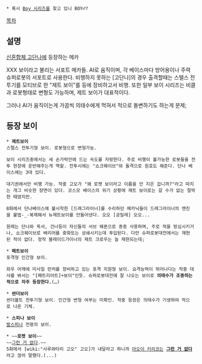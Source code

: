  * 혹시 [[Boy 시리즈]]를 찾고 있니 BOY♂?

[[목차]]

== 설명 ==
[[신혼합체 고단나]]에 등장하는 메카

XXX 보이라고 불리는 서포트 메카들. AI로 움직이며, 각 베이스마다 방어용이나 주력 슈퍼로봇의 서포트로 사용한다. 비행하지 못하는 [고단나]의 경우 출격할때는 스텔스 전투기를 모티브로 한 "제트 보이"를 등에 장비하고서 비행. 또한 일부 보이 시리즈는 비클과 로봇형태로 변형도 가능하며, 제트 보이가 대표적이다. 

그러나 AI가 움직이는게 가끔씩 의태수에게 먹혀서 적으로 돌변하기도 하는게 문제;

== 등장 보이 ==
 * '''제트보이'''
 스텔스 전투기형 보이. 로봇형으로 변형가능.

 보이 시리즈중에서는 세 손가락안에 드는 속도를 자랑한다. 주로 비행이 불가능한 로봇들을 전투 현장에 운반해주는게 역할. 전투시에는 "쇼크웨이브"와 돌격으로 원호도 해준다. 단나 베이스에는 3대 있다.

 대기권에서만 비행 가능. 작중 고오가 "왜 로켓 보이라고 이름을 안 지은 겁니까?"라고 따지는 개그 비슷한 장면이 있다. 코스모 베이스의 위기 상황에 제트 보이로는 갈 수가 없는 절박한 때였지만.

 8화에서 단나베이스에 불시착한 [드래그라이너]를 수리하던 메카닉들이 드래그라이너의 엔진을 불법-_-복제해서 뉴제트보이를 만들어낸다. 오오 [공밀레] 오오...

 원래는 단나와 옥서, 건너등이 자신들의 서브 웨폰으로 종종 사용하며, 주로 적을 방심시키거나, 쇼크웨이브로 배리어를 중화또는 상쇄시키는데 투입된다. 다만 슈퍼로봇대전에서는 재현된 적이 없다. 정작 블레이드가이너의 제트 크로우는 늘 재현되는데;

 * '''패트보이'''
 포격형 인간형 보이. 

 좌우 어깨에 미사일 런처를 장비하고 있는 포격 지원형 보이. 요격능력이 뛰어나다는 작중 대사를 봐서는 "[패트리어트]+보이"인듯. 슈퍼로봇대전에 잘 나오는 보이로 '''의태수가 조종하는 적으로 자주 등장한다.'''(…)

 * '''썬더보이'''
 썬더볼트 전투기형 보이. 인간형 변형 여부는 미확인. 작중 등장은 의태수가 기생하여 적으로 나온 기체.

 * '''스피나 보이'''
 [[발스피나]] 전용의 보이.

 * ~~'''로켓 보이'''~~
 ~~[[그런 거 없다]].~~
 5화에서 [wiki:"사루와타리 고오" 고오]가 내달라고 하니까 [[아오이 키리코]]는 '''[[그런 거 없다]]'''라고 끊어 말했다.(...)
